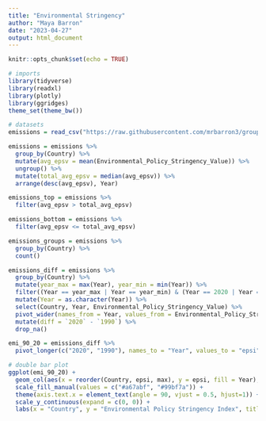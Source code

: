 ---
title: "Environmental Stringency"
author: "Maya Barron"
date: "2023-04-27"
output: html_document
---

```{r setup, include=FALSE}
knitr::opts_chunk$set(echo = TRUE)
```

```{r, warning = FALSE, include = FALSE}
# imports
library(tidyverse)
library(readxl)
library(plotly)
library(ggridges)
theme_set(theme_bw())
```

```{r}
# datasets
emissions = read_csv("https://raw.githubusercontent.com/mrbarron3/group_project/main/data.csv")

emissions = emissions %>%
  group_by(Country) %>%
  mutate(avg_epsv = mean(Environmental_Policy_Stringency_Value)) %>%
  ungroup() %>%
  mutate(total_avg_epsv = median(avg_epsv)) %>%
  arrange(desc(avg_epsv), Year)

emissions_top = emissions %>%
  filter(avg_epsv > total_avg_epsv)

emissions_bottom = emissions %>%
  filter(avg_epsv <= total_avg_epsv)

emissions_groups = emissions %>%
  group_by(Country) %>%
  count()

emissions_diff = emissions %>%
  group_by(Country) %>%
  mutate(year_max = max(Year), year_min = min(Year)) %>%
  filter((Year == year_max | Year == year_min) & (Year == 2020 | Year == 1990)) %>%
  mutate(Year = as.character(Year)) %>%
  select(Country, Year, Environmental_Policy_Stringency_Value) %>%
  pivot_wider(names_from = Year, values_from = Environmental_Policy_Stringency_Value) %>%
  mutate(diff = `2020` - `1990`) %>%
  drop_na()

emi_90_20 = emissions_diff %>%
  pivot_longer(c("2020", "1990"), names_to = "Year", values_to = "epsi")
```

```{r}
# double bar plot
ggplot(emi_90_20) +
  geom_col(aes(x = reorder(Country, epsi, max), y = epsi, fill = Year), width = 0.7, position = "dodge") + 
  scale_fill_manual(values = c("#a67abf", "#99bf7a")) +
  theme(axis.text.x = element_text(angle = 90, vjust = 0.5, hjust=1)) +
  scale_y_continuous(expand = c(0, 0)) +
  labs(x = "Country", y = "Environmental Policy Stringency Index", title = "Environmental Policy Stringency Index by Country and Year", subtitle = "Only Includes Countries Where Both 2020 and 1990 Data is Available")
```
